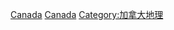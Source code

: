 {{Commonscat|Ports and harbours in Canada}}

[[Category:各國港口|Canada]]
[[Category:北美洲港口|Canada]]
[[Category:加拿大地理|Category:加拿大地理]]